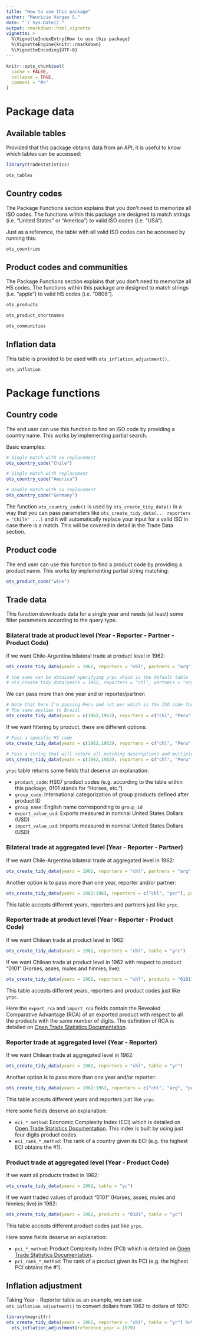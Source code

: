 ```yaml
---
title: "How to use this package"
author: "Mauricio Vargas S."
date: "`r Sys.Date()`"
output: rmarkdown::html_vignette
vignette: >
  %\VignetteIndexEntry{How to use this package}
  %\VignetteEngine{knitr::rmarkdown}
  %\VignetteEncoding{UTF-8}
---
```


```r
knitr::opts_chunk$set(
  cache = FALSE,
  collapse = TRUE,
  comment = "#>"
)
```

# Package data

## Available tables

Provided that this package obtains data from an API, it is useful to know which tables can be accessed:

```r
library(tradestatistics)

ots_tables
```

## Country codes

The Package Functions section explains that you don't need to memorize all ISO codes. The functions within this package are designed to match strings (i.e. "United States" or "America") to valid ISO codes (i.e. "USA").

Just as a reference, the table with all valid ISO codes can be accessed by running this:

```r
ots_countries
```

## Product codes and communities

The Package Functions section explains that you don't need to memorize all HS codes. The functions within this package are designed to match strings (i.e. "apple") to valid HS codes (i.e. "0808").

```r
ots_products

ots_product_shortnames

ots_communities
```

## Inflation data

This table is provided to be used with `ots_inflation_adjustment()`.

```r
ots_inflation
```

# Package functions

## Country code

The end user can use this function to find an ISO code by providing a country name. This works by implementing partial search.

Basic examples:
```r
# Single match with no replacement
ots_country_code("Chile")

# Single match with replacement
ots_country_code("America")

# Double match with no replacement
ots_country_code("Germany")
```

The function `ots_country_code()` is used by `ots_create_tidy_data()` in a way that you can pass parameters like `ots_create_tidy_data(... reporters = "Chile" ...)` and it will automatically replace your input for a valid ISO in case there is a match. This will be covered in detail in the Trade Data section.

## Product code

The end user can use this function to find a product code by providing a product name. This works by implementing partial string matching:

```r
ots_product_code("wine")
```

## Trade data

This function downloads data for a single year and needs (at least) some filter parameters according to the query type.
 
### Bilateral trade at product level (Year - Reporter - Partner - Product Code)

If we want Chile-Argentina bilateral trade at product level in 1962:
```r
ots_create_tidy_data(years = 1962, reporters = "chl", partners = "arg")

# the same can be obtained specifying yrpc which is the default table
# ots_create_tidy_data(years = 1962, reporters = "chl", partners = "arg", table = "yrpc")
```

We can pass more than one year and or reporter/partner:
```r
# Note that here I'm passing Peru and not per which is the ISO code for Peru
# The same applies to Brazil
ots_create_tidy_data(years = c(1962,1963), reporters = c("chl", "Peru", "bol"), partners = c("arg", "Brazil"))
```

If we want filtering by product, there are different options:
```r
# Pass a specific HS code
ots_create_tidy_data(years = c(1962,1963), reporters = c("chl", "Peru", "bol"), partners = c("arg", "bra"), products = "0101")

# Pass a string that will return all matching descriptions and multiple HS codes
ots_create_tidy_data(years = c(1962,1963), reporters = c("chl", "Peru", "bol"), partners = c("arg", "bra"), products = c("0101", "apple"))
```

`yrpc` table returns some fields that deserve an explanation:

* `product_code`: HS07 product codes (e.g. according to the \code{products} table within this package, 0101 stands for "Horses, etc.")
* `group_code`: International categorization of group products defined after product ID
* `group_name`: English name corresponding to `group_id`
* `export_value_usd`: Exports measured in nominal United States Dollars (USD)
* `import_value_usd`: Imports measured in nominal United States Dollars (USD)

### Bilateral trade at aggregated level (Year - Reporter - Partner)

If we want Chile-Argentina bilateral trade at aggregated level in 1962:
```r
ots_create_tidy_data(years = 1962, reporters = "chl", partners = "arg", table = "yrp")
```

Another option is to pass more than one year, reporter and/or partner:
```r
ots_create_tidy_data(years = 1962:1963, reporters = c("chl", "per"), partners = "arg", table = "yrp")
```

This table accepts different years, reporters and partners just like `yrpc`.

### Reporter trade at product level (Year - Reporter - Product Code) 

If we want Chilean trade at product level in 1962:
```r
ots_create_tidy_data(years = 1962, reporters = "chl", table = "yrc")
```

If we want Chilean trade at product level in 1962 with respect to product "0101" (Horses, asses, mules and hinnies; live):
```r
ots_create_tidy_data(years = 1962, reporters = "chl", products = "0101", table = "yrc")
```

This table accepts different years, reporters and product codes just like `yrpc`.

Here the `export_rca` and `import_rca` fields contain the Revealed Comparative Advantage (RCA) of an exported product with respect to all the products with the same number of digits. The definition of RCA is detailed on [Open Trade Statistics Documentation](https://docs.tradestatistics.io/).

### Reporter trade at aggregated level (Year - Reporter)

If we want Chilean trade at aggregated level in 1962:
```r
ots_create_tidy_data(years = 1962, reporters = "chl", table = "yr")
```

Another option is to pass more than one year and/or reporter:
```r
ots_create_tidy_data(years = 1962:1963, reporters = c("chl", "arg", "per"), table = "yr")
```

This table accepts different years and reporters just like `yrpc`.

Here some fields deserve an explanation:

* `eci_*_method`: Economic Complexity Index (ECI) which is detailed on [Open Trade Statistics Documentation](https://docs.tradestatistics.io/). This index is built by using just four digits product codes.
* `eci_rank_*_method`: The rank of a country given its ECI (e.g. the highest ECI obtains the #1).

### Product trade at aggregated level (Year - Product Code)

If we want all products traded in 1962:
```r
ots_create_tidy_data(years = 1962, table = "yc")
```

If we want traded values of product "0101" (Horses, asses, mules and hinnies; live) in 1962:
```r
ots_create_tidy_data(years = 1962, products = "0101", table = "yc")
```

This table accepts different product codes just like `yrpc`.

Here some fields deserve an explanation:

* `pci_*_method`: Product Complexity Index (PCI) which is detailed on [Open Trade Statistics Documentation](https://docs.tradestatistics.io/).
* `pci_rank_*_method`: The rank of a product given its PCI (e.g. the highest PCI obtains the #1).

## Inflation adjustment

Taking Year - Reporter table as an example, we can use `ots_inflation_adjustment()` to convert dollars from 1962 to dollars of 1970:

```r
library(magrittr)
ots_create_tidy_data(years = 1962, reporters = "chl", table = "yr") %>% 
  ots_inflation_adjustment(reference_year = 1970)
```
